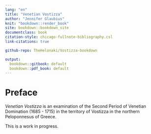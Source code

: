 ```yaml
---
lang: "en"
title: "Venetian Vostizza"
author: "Jennifer Glaubius"
knit: "bookdown::render_book"
site: bookdown::bookdown_site
documentclass: book
citation-style: chicago-fullnote-bibliography.csl
link-citations: true

github-repo: TheHelonaki/Vostizza-bookdown

output:
  bookdown::gitbook: default
  bookdown::pdf_book: default
---
```


# Preface {-}

*Venetian Vostizza* is an examination of the Second Period of Venetian Domination
(1685 - 1715) in the territory of Vostizza in the northern Peloponnesus of Greece.

This is a work in progress.
